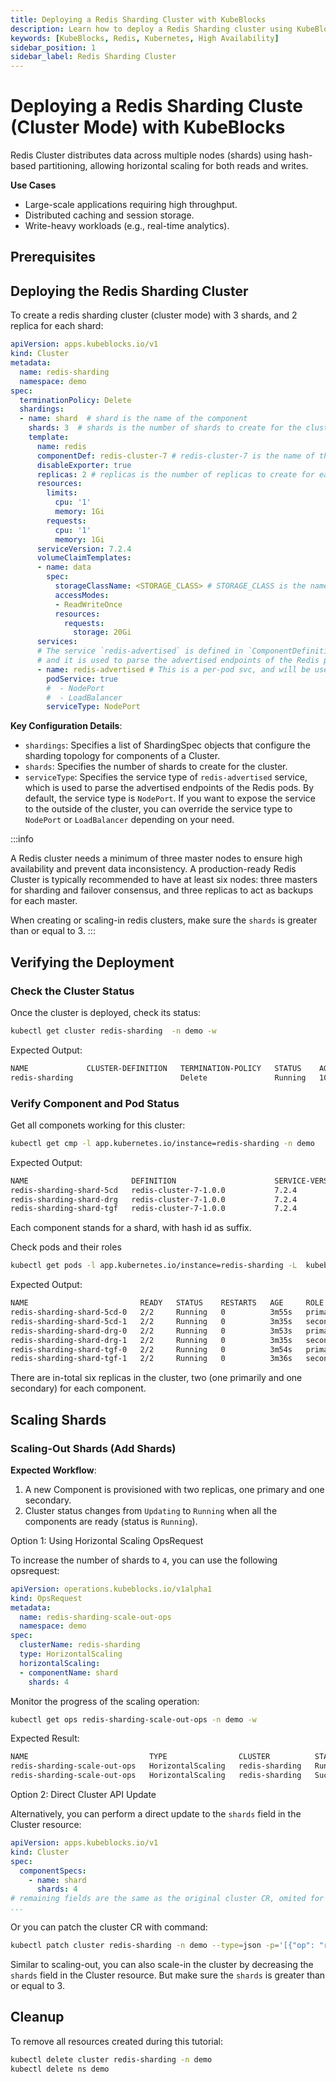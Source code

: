 ```yaml
---
title: Deploying a Redis Sharding Cluster with KubeBlocks
description: Learn how to deploy a Redis Sharding cluster using KubeBlocks. This guide covers configuration, verification, failover testing, and timeout configuration.
keywords: [KubeBlocks, Redis, Kubernetes, High Availability]
sidebar_position: 1
sidebar_label: Redis Sharding Cluster
---
```



# Deploying a Redis Sharding Cluste (Cluster Mode) with KubeBlocks

Redis Cluster distributes data across multiple nodes (shards) using hash-based partitioning, allowing horizontal scaling for both reads and writes.

**Use Cases**
- Large-scale applications requiring high throughput.
- Distributed caching and session storage.
- Write-heavy workloads (e.g., real-time analytics).

## Prerequisites


<Prerequisites />

## Deploying the Redis Sharding Cluster

To create a redis sharding cluster (cluster mode)  with 3 shards, and 2 replica for each shard:

```yaml
apiVersion: apps.kubeblocks.io/v1
kind: Cluster
metadata:
  name: redis-sharding
  namespace: demo
spec:
  terminationPolicy: Delete
  shardings:
  - name: shard  # shard is the name of the component
    shards: 3  # shards is the number of shards to create for the cluster
    template:
      name: redis
      componentDef: redis-cluster-7 # redis-cluster-7 is the name of the component definition for each shard
      disableExporter: true
      replicas: 2 # replicas is the number of replicas to create for each shard
      resources:
        limits:
          cpu: '1'
          memory: 1Gi
        requests:
          cpu: '1'
          memory: 1Gi
      serviceVersion: 7.2.4
      volumeClaimTemplates:
      - name: data
        spec:
          storageClassName: <STORAGE_CLASS> # STORAGE_CLASS is the name of the storage class to use for the cluster
          accessModes:
          - ReadWriteOnce
          resources:
            requests:
              storage: 20Gi
      services:
      # The service `redis-advertised` is defined in `ComponentDefinition`
      # and it is used to parse the advertised endpoints of the Redis pods.
      - name: redis-advertised # This is a per-pod svc, and will be used to parse advertised endpoints
        podService: true
        #  - NodePort
        #  - LoadBalancer
        serviceType: NodePort
```

**Key Configuration Details**:
- `shardings`: Specifies a list of ShardingSpec objects that configure the sharding topology for components of a Cluster.
- `shards`: Specifies the number of shards to create for the cluster.
- `serviceType`: Specifies the service type of `redis-advertised` service, which is used to parse the advertised endpoints of the Redis pods.
   By default, the service type is `NodePort`. If you want to expose the service to the outside of the cluster, you can override the service type to `NodePort` or `LoadBalancer` depending on your need.

:::info

A Redis cluster needs a minimum of three master nodes to ensure high availability and prevent data inconsistency.  A production-ready Redis Cluster is typically recommended to have at least six nodes: three masters for sharding and failover consensus, and three replicas to act as backups for each master.

When creating or scaling-in redis clusters, make sure the `shards` is greater than or equal to 3.
:::

## Verifying the Deployment

### Check the Cluster Status
Once the cluster is deployed, check its status:
```bash
kubectl get cluster redis-sharding  -n demo -w
```
Expected Output:
```bash
NAME             CLUSTER-DEFINITION   TERMINATION-POLICY   STATUS    AGE
redis-sharding                        Delete               Running   103s
```

### Verify Component and Pod Status

Get all componets working for this cluster:
```bash
kubectl get cmp -l app.kubernetes.io/instance=redis-sharding -n demo
```

Expected Output:
```bash
NAME                       DEFINITION                      SERVICE-VERSION   STATUS    AGE
redis-sharding-shard-5cd   redis-cluster-7-1.0.0           7.2.4             Running   2m34s
redis-sharding-shard-drg   redis-cluster-7-1.0.0           7.2.4             Running   2m34s
redis-sharding-shard-tgf   redis-cluster-7-1.0.0           7.2.4             Running   2m34s
```
Each component stands for a shard, with hash id as suffix.

Check pods and their roles

```bash
kubectl get pods -l app.kubernetes.io/instance=redis-sharding -L  kubeblocks.io/role -n demo
```

Expected Output:
```bash
NAME                         READY   STATUS    RESTARTS   AGE     ROLE
redis-sharding-shard-5cd-0   2/2     Running   0          3m55s   primary
redis-sharding-shard-5cd-1   2/2     Running   0          3m35s   secondary
redis-sharding-shard-drg-0   2/2     Running   0          3m53s   primary
redis-sharding-shard-drg-1   2/2     Running   0          3m35s   secondary
redis-sharding-shard-tgf-0   2/2     Running   0          3m54s   primary
redis-sharding-shard-tgf-1   2/2     Running   0          3m36s   secondary
```
There are in-total six replicas in the cluster, two (one primarily and one secondary) for each component.

## Scaling Shards

### Scaling-Out Shards (Add Shards)
**Expected Workflow**:

1. A new Component is provisioned with two replicas, one primary and one secondary.
2. Cluster status changes from `Updating` to `Running` when all the components are ready (status is `Running`).

<Tabs>

  <TabItem value="opsRequest" label="OpsRequest API" default>

  Option 1: Using Horizontal Scaling OpsRequest

  To increase the number of shards to `4`, you can use the following opsrequest:

  ```yaml
  apiVersion: operations.kubeblocks.io/v1alpha1
  kind: OpsRequest
  metadata:
    name: redis-sharding-scale-out-ops
    namespace: demo
  spec:
    clusterName: redis-sharding
    type: HorizontalScaling
    horizontalScaling:
    - componentName: shard
      shards: 4
  ```

  Monitor the progress of the scaling operation:

  ```bash
  kubectl get ops redis-sharding-scale-out-ops -n demo -w
  ```

  Expected Result:
  ```bash
  NAME                           TYPE                CLUSTER          STATUS    PROGRESS   AGE
  redis-sharding-scale-out-ops   HorizontalScaling   redis-sharding   Running   0/1          35s
  redis-sharding-scale-out-ops   HorizontalScaling   redis-sharding   Succeed   1/1        2m35s
  ```
  </TabItem>

  <TabItem value="ClusterAPI" label="Cluster API">

  Option 2: Direct Cluster API Update

  Alternatively, you can perform a direct update to the `shards` field in the Cluster resource:

  ```yaml
  apiVersion: apps.kubeblocks.io/v1
  kind: Cluster
  spec:
    componentSpecs:
      - name: shard
        shards: 4
  # remaining fields are the same as the original cluster CR, omited for brevity
  ...
  ```

  Or you can patch the cluster CR with command:

  ```bash
  kubectl patch cluster redis-sharding -n demo --type=json -p='[{"op": "replace", "path": "/spec/shardings/0/shards", "value": 4}]'
  ```

  </TabItem>
</Tabs>

Similar to scaling-out, you can also scale-in the cluster by decreasing the `shards` field in the Cluster resource. But make sure the `shards` is greater than or equal to 3.

## Cleanup
To remove all resources created during this tutorial:

```bash
kubectl delete cluster redis-sharding -n demo
kubectl delete ns demo
```